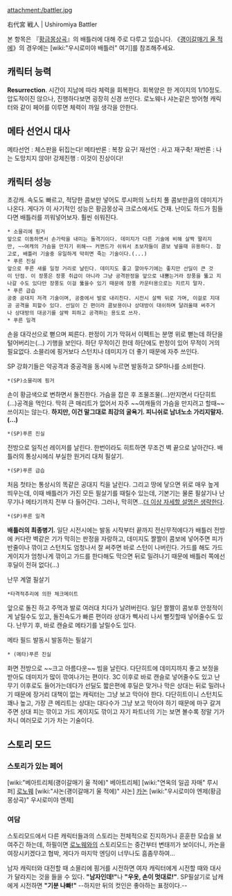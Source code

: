 attachment:/battler.jpg

右代宮 戦人 | Ushiromiya Battler

본 항목은 『[[황금몽상곡]]』의 배틀러에 대해 주로 다루고 있습니다. 《[[괭이갈매기 울 적에]]》의 경우에는 [wiki:"우시로미야 배틀러" 여기]를 참조해주세요.

== 캐릭터 능력 ==
'''Resurrection'''. 시간이 지남에 따라 체력을 회복한다. 회복양은 한 게이지의 1/10정도. 압도적이진 않으나, 진행하다보면 굉장히 신경 쓰인다. 로노웨나 샤논같은 방어형 캐릭터와 같이 페어를 이루면 체력이 까일 생각을 안한다.
 
== 메타 선언시 대사 ==
메타선언 : 체스판을 뒤집는다!
메타반론 : 복창 요구!
재선언 : 사고 재구축!
재반론 : 나는 도망치지 않아!
강제진행 : 이것이 진상이다!

== 캐릭터 성능 ==
초강캐. 속도도 빠르고, 적당한 콤보만 넣어도 루시퍼의 노터치 풀 콤보만큼의 데미지가 나온다. 게다가 이 사기적인 성능은 황금몽상곡 크로스에서도 건재. 난이도 하드가 힘들다면 배틀러를 끼워넣어보자. 훨씬 쉬워진다.
 * 소믈리에 핑거
 앞으로 이동하면서 손가락을 내미는 돌격기이다. 데미지가 다른 기술에 비해 살짝 딸리지만, ~~여캐의 가슴을 만지기 위해~~ 커맨드가 쉬워서 초보자들이 콤보 넣을때 유용하다. 참고로, 배틀러 기술중 유일하게 막히면 죽는 기술이다.(...)
 * 푸른 진실
 앞으로 푸른 새를 일정 거리로 날린다. 데미지도 좋고 깔아두기에는 좋지만 선딜이 큰 것이 단점. 이 장풍은 장풍 취급이 아니라 그냥 공격판정을 앞으로 내뿜는거라 장풍을 뚫고 지나갈 수도 있다만 장풍도 이걸 뚫을수 있기 때문에 장풍 카운터용으로는 지르지 말자.
 * 푸른 급습
 공중 공대지 저격 기술이며, 공중에서 발로 내리친다. 시전시 살짝 뒤로 가며, 이걸로 지대공 공격을 피할수 있다. 선딜이 긴 편이라 콤보용이나 상대방이 대쉬하며 달려올때 써주거나 상대방의 대공기를 살짝 피하고 공격하는 용도로 쓰자.
 * 푸른 일격
손을 대각선으로 뻗으며 찌른다. 판정이 기가 막혀서 이펙트는 분명 위로 뻗는데 하단을 털어버리는(...) 기행을 보인다. 하단 무적이긴 한데 하단에도 판정이 있어 무적이 거의 필요없다. 소믈리에 핑거보다 스턴치나 데미지가 더 좋기 때문에 자주 쓰인다.

SP 강화기들은 약공격과 중공격을 동시에 누르면 발동하고 SP하나를 소비한다.

 *(SP)소믈리에 핑거
손이 황금색으로 변하면서 돌진한다. 가슴을 잡은 후 조물조물(...)만지면서 다단히트(...)공격을 먹인다. 딱히 큰 매리트가 없어서 자주 ~~여캐들의 가슴을 만지려고 할때~~ 쓰이지는 않는다.
'''하지만, 이건 말그대로 최강의 굴욕기. 피니쉬로 남녀노소 가리지말자.(...)'''

 *(SP)푸른 진실
전방으로 일직선 레이저를 날린다. 한번이라도 히트하면 무조건 벽 끝으로 날아간다. 배틀러의 통상시에싀 부실한 원거리 대처 필살기.

 *(SP)푸른 급습
처음 첫타는 통상시의 똑같은 공대지 킥을 날린다. 그리고 땅에 닿으면 위로 매우 높게 띄우는데, 이때 배틀러가 가진 모든 필살기를 때릴수 있는데, 기본기는 물론 필살기나 난무기나 메타기까지 전부 다 들어간다. 그러나, 막히면...[[더 이상 자세할 설명은 생략한다]].

 *(SP)푸른 일격
'''배틀러의 최종병기.''' 일단 시전시에는 발동 시작부터 끝까지 전신무적에다가 배틀러 전방에 커다란 벽같은 기가 막히는 판정을 자랑하고, 데미지도 짤짤이 콤보에 넣어주면 피가 반줄이나 깎이고 스턴치도 엄청나서 잘 써주면 바로 스턴이 나버린다. 가드를 해도 가드 게이지가 엄청나게 깎이고 가드를 한다해도 막으면 뒤로 밀려나기 때문에 배틀러 쪽에선 후딜이 전혀 없다(...) 

난무 계열 필살기

 *타격적추리에 의한 체크메이트
앞으로 돌진 하고 주먹과 발로 여러대 치다가 날려버린다. 일단 짤짤이 콤보후 안정적이게 날릴수도 있고, 돌진속도가 빠른 편이라 상대가 삑사리 나서 뻘짓할때 넣어줄수도 있다. 난무기 후, 바로 캔슬로 메타기를 날릴수도 있다.

메타 필드 발동시 발동하는 필살기
 * (메타)푸른 진실
화면 전방으로 ~~크고 아름다운~~ 빔을 날린다. 다단히트에 데미지까지 좋고 보정을 받아도 데미지가 많이 깎여나가는 편이다. 3C 이후로 바로 캔슬로 넣어줄수도 있고 난무기 이후로도 들어가는데다가 선딜도 짧은편에 후딜은 맞거나 막은 상대는 뒤로 밀려나기 때문에 장거리 대책이 없는 캐릭터는 그냥 보고 막아야 한다. 다단히트이니 스턴치도 꽤나 높고, 가장 큰 메리트는 상대는 대다수가 그냥 보고 막아야 하기 때문에 마구 갈겨주면 상대 피는 깎이고 가드 게이지도 깎이고 자기 파트너의 기는 보면 볼수록 정말 기가 차니 여러모로 기가 차는 기술이다.

== 스토리 모드 ==
=== 스토리가 있는 페어 ===
[wiki:"베아트리체(괭이갈매기 울 적에)" 베아트리체]
[wiki:"연옥의 일곱 자매" 루시퍼]
[[로노웨]]
[wiki:"샤논(괭이갈매기 울 적에)" 샤논]
[[카논]]
[wiki:"우시로미야 엔제(황금몽상곡)" 우시로미야 엔제]

=== 여담 ===
스토리모드에서 다른 캐릭터들과의 스토리는 전체적으로 진지하거나 훈훈한 모습을 보여주긴 하는데, 하필이면 [[로노웨]]와의 스토리모드는 중간부터 변태끼가 보이더니, 카논을 여장시키겠다고 협박, 게다가 마지막 엔딩이 너무나도 흠좀무하여…

남자 캐릭터와 대전할 때 소믈리에 핑거를 시전하면 여자 캐릭터에게 시전할 때와 대사가 달라지는 것을 들을 수 있다. '''"남자인데!"'''나 '''"우옷, 손이 멋대로!"'''. SP필살기로 남캐에게 시전하면 '''"기분 나빠!"''' --하지만 뒤의 컷인은 좋아하는 표정이다.--
